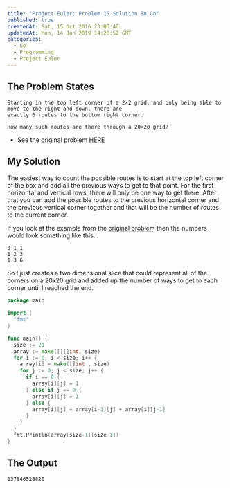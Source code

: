```yaml
---
title: "Project Euler: Problem 15 Solution In Go"
published: true
createdAt: Sat, 15 Oct 2016 20:06:46
updatedAt: Mon, 14 Jan 2019 14:26:52 GMT
categories:
  - Go
  - Programming
  - Project Euler
---
```


## The Problem States

```
Starting in the top left corner of a 2×2 grid, and only being able to move to the right and down, there are
exactly 6 routes to the bottom right corner.

How many such routes are there through a 20×20 grid?
```

- See the original problem [HERE](https://projecteuler.net/problem=15)

## My Solution

The easiest way to count the possible routes is to start at the top left corner of the box and add all the previous
ways to get to that point. For the first horizontal and vertical rows, there will only be one way to get there. After
that you can add the possible routes to the previous horizontal corner and the previous vertical corner together and
that will be the number of routes to the current corner.

If you look at the example from the [original problem](https://projecteuler.net/problem=15) then the numbers would
look something like this...

```
0 1 1
1 2 3
1 3 6
```

So I just creates a two dimensional slice that could represent all of the corners on a 20x20 grid and added up the
number of ways to get to each corner until I reached the end.

```go
package main

import (
  "fmt"
)

func main() {
  size := 21
  array := make([][]int, size)
  for i := 0; i < size; i++ {
    array[i] = make([]int , size)
    for j := 0; j < size; j++ {
      if i == 0 {
        array[i][j] = 1
      } else if j == 0 {
        array[i][j] = 1
      } else {
        array[i][j] = array[i-1][j] + array[i][j-1]
      }
    }
  }
  fmt.Println(array[size-1][size-1])
}
```

## The Output

```bash
137846528820
```
